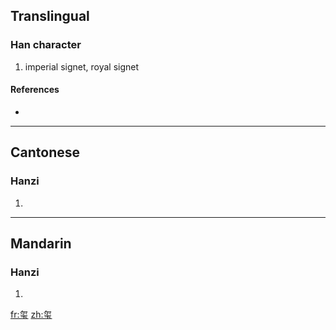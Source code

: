 {{also|璽}}
==Translingual==

===Han character===
{{Han char|rn=96|rad=玉|as=05|sn=10|four=|canj=弓火一土戈 (NFMGI)}}

# imperial signet, royal signet

====References====
* {{Han ref|kx=0729.040|dkj=20935|hdz=21109.090|uh=73BA|ud=29626}}

----

==Cantonese==

===Hanzi===
{{yue-hanzi|jyut=|y=saai2|tra=璽}}

# {{defn|Cantonese|sort=玉05}}

----

==Mandarin==

===Hanzi===
{{cmn-hanzi|tra=璽|pin=[[xǐ]] ([[xi3]])|wg=hsi<sup>3</sup>}}

# {{defn|Mandarin|sort=玉05}}

[[fr:玺]]
[[zh:玺]]